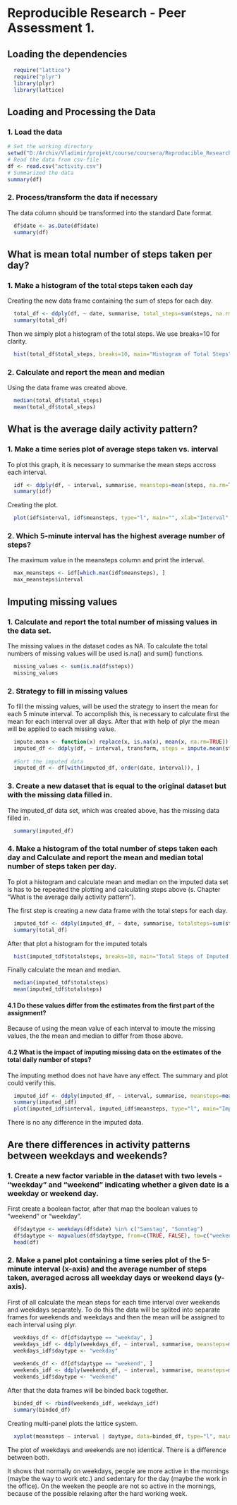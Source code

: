 Reproducible Research - Peer Assessment 1.
========================================================

## Loading the dependencies

```r
  require("lattice")
  require("plyr")
  library(plyr)
  library(lattice)  
```

## Loading and Processing the Data

### 1. Load the data

```r
# Set the working directory
setwd("D:/Archiv/Vladimir/projekt/course/coursera/Reproducible_Research/Projekt_1")
# Read the data from csv-file
df <- read.csv("activity.csv")
# Summarized the data
summary(df)
```

### 2. Process/transform the data if necessary

The data column should be transformed into the standard Date format. 

```r
  df$date <- as.Date(df$date)
  summary(df)
```

## What is mean total number of steps taken per day?

### 1. Make a histogram of the total steps taken each day

Creating the new data frame containing the sum of steps for each day. 

```r
  total_df <- ddply(df, ~ date, summarise, total_steps=sum(steps, na.rm=TRUE))
  summary(total_df)
```

Then we simply plot a histogram of the total steps. We use breaks=10 for clarity. 

```r
  hist(total_df$total_steps, breaks=10, main="Histogram of Total Steps", xlab="Total Steps", ylab="Frequency")
```

### 2. Calculate and report the mean and median

Using the data frame was created above.

```r
  median(total_df$total_steps)
  mean(total_df$total_steps)
```

## What is the average daily activity pattern?

### 1. Make a time series plot of average steps taken vs. interval 

To plot this graph, it is necessary to summarise the mean steps accross each interval.

```r
  idf <- ddply(df, ~ interval, summarise, meansteps=mean(steps, na.rm=TRUE))
  summary(idf)
```

Creating the plot.

```r
  plot(idf$interval, idf$meansteps, type="l", main="", xlab="Interval", ylab="Average Steps")
```

### 2. Which 5-minute interval has the highest average number of steps? 

The maximum value in the meansteps column and print the interval. 

```r
  max_meansteps <- idf[which.max(idf$meansteps), ]
  max_meansteps$interval
```

## Imputing missing values

### 1. Calculate and report the total number of missing values in the data set. 

The missing values in the dataset codes as NA. To calculate the total numbers of missing values will be used is.na() and sum() functions. 

```r
  missing_values <- sum(is.na(df$steps))
  missing_values
```

### 2. Strategy to fill in missing values

To fill the missing values, will be used the strategy to insert the mean for each 5 minute interval. To accomplish this, is necessary to calculate first the mean for each interval over all days. After that with help of plyr the mean will be applied to each missing value. 

```r
  impute.mean <- function(x) replace(x, is.na(x), mean(x, na.rm=TRUE))
  imputed_df <- ddply(df, ~ interval, transform, steps = impute.mean(steps))
  
  #Sort the imputed data 
  imputed_df <- df[with(imputed_df, order(date, interval)), ]
```

### 3. Create a new dataset that is equal to the original dataset but with the missing data filled in.

The imputed_df data set, which was created above, has the missing data filled in. 

```r
  summary(imputed_df)
```

### 4. Make a histogram of the total number of steps taken each day and Calculate and report the mean and median total number of steps taken per day.

To plot a histogram and calculate mean and median on the imputed data set is has to be repeated the plotting and calculating steps above (s. Chapter "What is the average daily activity pattern").

The first step is creating a new data frame with the total steps for each day. 

```r
  imputed_tdf <- ddply(imputed_df, ~ date, summarise, totalsteps=sum(steps, na.rm=TRUE))
  summary(total_df)
```  

After that plot a histogram for the imputed totals

```r
  hist(imputed_tdf$totalsteps, breaks=10, main="Total Steps of Imputed Data", xlab="Total Steps", ylab="Frequency")
```

Finally calculate the mean and median.

```r
  median(imputed_tdf$totalsteps)
  mean(imputed_tdf$totalsteps)  
```

#### 4.1 Do these values differ from the estimates from the first part of the assignment? 

Because of using the mean value of each interval to imoute the missing values, the the mean and median to differ from those above.

#### 4.2 What is the impact of imputing missing data on the estimates of the total daily number of steps?

The imputing method does not have have any effect. The summary and plot could verify this. 
```r
  imputed_idf <- ddply(imputed_df, ~ interval, summarise, meansteps=mean(steps, na.rm=TRUE))
  summary(imputed_idf)
  plot(imputed_idf$interval, imputed_idf$meansteps, type="l", main="Imputed Data", xlab="Interval", ylab="Average Steps")
```

There is no any difference in the imputed data.

## Are there differences in activity patterns between weekdays and weekends?

### 1. Create a new factor variable in the dataset with two levels - "weekday" and "weekend" indicating whether a given date is a weekday or weekend day.

First create a boolean factor, after that map the boolean values to "weekend" or "weekday".

```r
  df$daytype <- weekdays(df$date) %in% c("Samstag", "Sonntag")
  df$daytype <- mapvalues(df$daytype, from=c(TRUE, FALSE), to=c("weekend", "weekday"))
  head(df)
```

### 2. Make a panel plot containing a time series plot of the 5-minute interval (x-axis) and the average number of steps taken, averaged across all weekday days or weekend days (y-axis).

First of all calculate the mean steps for each time interval over weekends and weekdays separately. To do this the data will be splited into separate frames for weekends and weekdays and then the mean will be assigned to each interval using plyr. 

```r
  weekdays_df <- df[df$daytype == "weekday", ]
  weekdays_idf <- ddply(weekdays_df, ~ interval, summarise, meansteps=mean(steps, na.rm=TRUE))
  weekdays_idf$daytype <- "weekday"
  
  weekends_df <- df[df$daytype == "weekend", ]
  weekends_idf <- ddply(weekends_df, ~ interval, summarise, meansteps=mean(steps, na.rm=TRUE))
  weekends_idf$daytype <- "weekend"
```

After that the data frames will be binded back together. 

```r
  binded_df <- rbind(weekends_idf, weekdays_idf)
  summary(binded_df)
```

Creating multi-panel plots the lattice system. 

```r
  xyplot(meansteps ~ interval | daytype, data=binded_df, type="l", main="", xlab="Interval", ylab="Average Steps")
```

The plot of weekdays and weekends are not identical. There is a difference between both.

It shows that normally on weekdays, people are more active in the mornings (maybe the way to work etc.) and sedentary for the day (maybe the work in the office). On the weeken the people are not so active in the mornings, because of the possible relaxing after the hard working week.